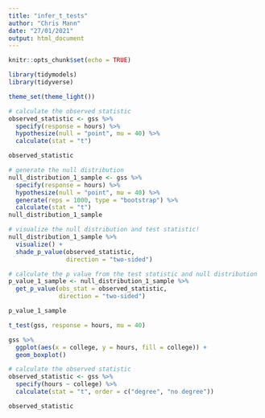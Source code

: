 ```yaml
---
title: "infer_t_tests"
author: "Chris Mann"
date: "27/01/2021"
output: html_document
---
```


```r
knitr::opts_chunk$set(echo = TRUE)
```

```r
library(tidymodels)
library(tidyverse)
```

```r
theme_set(theme_light())
```


```r
# calculate the observed statistic
observed_statistic <- gss %>%
  specify(response = hours) %>%
  hypothesize(null = "point", mu = 40) %>%
  calculate(stat = "t")

observed_statistic
```

```r
# generate the null distribution
null_distribution_1_sample <- gss %>%
  specify(response = hours) %>%
  hypothesize(null = "point", mu = 40) %>%
  generate(reps = 1000, type = "bootstrap") %>%
  calculate(stat = "t")
null_distribution_1_sample
```
```r
# visualize the null distribution and test statistic!
null_distribution_1_sample %>%
  visualize() + 
  shade_p_value(observed_statistic,
                direction = "two-sided")
```

```r
# calculate the p value from the test statistic and null distribution
p_value_1_sample <- null_distribution_1_sample %>%
  get_p_value(obs_stat = observed_statistic,
              direction = "two-sided")

p_value_1_sample
```

```r
t_test(gss, response = hours, mu = 40)
```

```r
gss %>% 
  ggplot(aes(x = college, y = hours, fill = college)) +
  geom_boxplot()
```

```r
# calculate the observed statistic
observed_statistic <- gss %>%
  specify(hours ~ college) %>%
  calculate(stat = "t", order = c("degree", "no degree"))

observed_statistic
```

